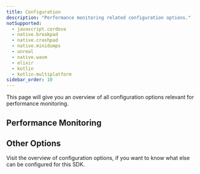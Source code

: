 ```yaml
---
title: Configuration
description: "Performance monitoring related configuration options."
notSupported:
  - javascript.cordova
  - native.breakpad
  - native.crashpad
  - native.minidumps
  - unreal
  - native.wasm
  - elixir
  - kotlin
  - kotlin-multiplatform
sidebar_order: 10
---
```


This page will give you an overview of all configuration options relevant for performance monitoring.

## Performance Monitoring

<PlatformContent includePath="performance-monitoring/configuration/options-overview/" />

## Other Options

Visit the <PlatformLink to="/configuration/options/">overview of configuration options</PlatformLink>, if you want to know what else can be configured for this SDK.

<PageGrid />

